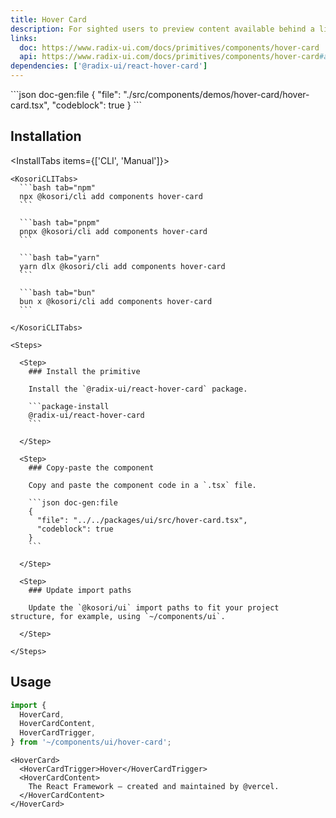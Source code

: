 ```yaml
---
title: Hover Card
description: For sighted users to preview content available behind a link.
links:
  doc: https://www.radix-ui.com/docs/primitives/components/hover-card
  api: https://www.radix-ui.com/docs/primitives/components/hover-card#api-reference
dependencies: ['@radix-ui/react-hover-card']
---
```


<ComponentPreview name='hover-card'>
```json doc-gen:file
{
  "file": "./src/components/demos/hover-card/hover-card.tsx",
  "codeblock": true
}
```
</ComponentPreview>

## Installation

<InstallTabs items={['CLI', 'Manual']}>

  <Tab value='CLI'>
  
    <KosoriCLITabs>
      ```bash tab="npm"
      npx @kosori/cli add components hover-card
      ```

      ```bash tab="pnpm"
      pnpx @kosori/cli add components hover-card
      ```

      ```bash tab="yarn"
      yarn dlx @kosori/cli add components hover-card
      ```

      ```bash tab="bun"
      bun x @kosori/cli add components hover-card
      ```

    </KosoriCLITabs>

  </Tab>

  <Tab value='Manual'>

    <Steps>

      <Step>
        ### Install the primitive

        Install the `@radix-ui/react-hover-card` package.

        ```package-install
        @radix-ui/react-hover-card
        ```

      </Step>

      <Step>
        ### Copy-paste the component

        Copy and paste the component code in a `.tsx` file.

        ```json doc-gen:file
        {
          "file": "../../packages/ui/src/hover-card.tsx",
          "codeblock": true
        }
        ```

      </Step>

      <Step>
        ### Update import paths

        Update the `@kosori/ui` import paths to fit your project structure, for example, using `~/components/ui`.

      </Step>

    </Steps>

  </Tab>

</InstallTabs>

## Usage

```ts
import {
  HoverCard,
  HoverCardContent,
  HoverCardTrigger,
} from '~/components/ui/hover-card';
```

```tsx
<HoverCard>
  <HoverCardTrigger>Hover</HoverCardTrigger>
  <HoverCardContent>
    The React Framework – created and maintained by @vercel.
  </HoverCardContent>
</HoverCard>
```
